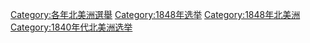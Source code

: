 [[Category:各年北美洲選舉|Category:各年北美洲選舉]]
[[Category:1848年选举|Category:1848年选举]]
[[Category:1848年北美洲|Category:1848年北美洲]]
[[Category:1840年代北美洲选举|Category:1840年代北美洲选举]]
